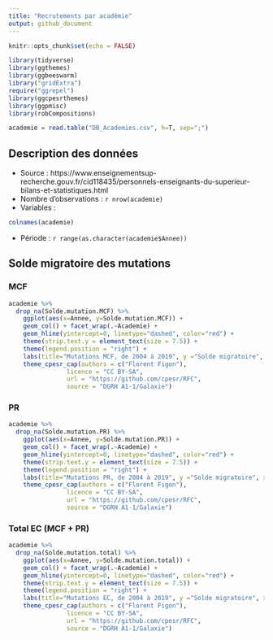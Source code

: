 ```yaml
---
title: "Recrutements par académie"
output: github_document
---
```


```r
knitr::opts_chunk$set(echo = FALSE)

library(tidyverse)
library(ggthemes)
library(ggbeeswarm)
library("gridExtra")
require("ggrepel")
library(ggcpesrthemes)
library(ggpmisc)
library(robCompositions)

academie = read.table("DB_Academies.csv", h=T, sep=";")
```

## Description des données 

- Source : https://www.enseignementsup-recherche.gouv.fr/cid118435/personnels-enseignants-du-superieur-bilans-et-statistiques.html
- Nombre d'observations : `r nrow(academie)`
- Variables : 
```r
colnames(academie)
```
- Période : `r range(as.character(academie$Annee))`

## Solde migratoire des mutations
### MCF
```r
academie %>%
  drop_na(Solde.mutation.MCF) %>%
    ggplot(aes(x=Annee, y=Solde.mutation.MCF)) + 
    geom_col() + facet_wrap(.~Academie) + 
    geom_hline(yintercept=0, linetype="dashed", color="red") +
    theme(strip.text.y = element_text(size = 7.5)) +
    theme(legend.position = "right") +
    labs(title="Mutations MCF, de 2004 à 2019", y ="Solde migratoire", x = "Année") +
    theme_cpesr_cap(authors = c("Florent Figon"), 
                licence = "CC BY-SA",
                url = "https://github.com/cpesr/RFC",
                source = "DGRH A1-1/Galaxie")
```

### PR
```r
academie %>%
  drop_na(Solde.mutation.PR) %>%
    ggplot(aes(x=Annee, y=Solde.mutation.PR)) + 
    geom_col() + facet_wrap(.~Academie) + 
    geom_hline(yintercept=0, linetype="dashed", color="red") +
    theme(strip.text.y = element_text(size = 7.5)) +
    theme(legend.position = "right") +
    labs(title="Mutations PR, de 2004 à 2019", y ="Solde migratoire", x = "Année") +
    theme_cpesr_cap(authors = c("Florent Figon"), 
                licence = "CC BY-SA",
                url = "https://github.com/cpesr/RFC",
                source = "DGRH A1-1/Galaxie")
```

### Total EC (MCF + PR)
```r
academie %>%
  drop_na(Solde.mutation.total) %>%
    ggplot(aes(x=Annee, y=Solde.mutation.total)) + 
    geom_col() + facet_wrap(.~Academie) + 
    geom_hline(yintercept=0, linetype="dashed", color="red") +
    theme(strip.text.y = element_text(size = 7.5)) +
    theme(legend.position = "right") +
    labs(title="Mutations EC, de 2004 à 2019", y ="Solde migratoire", x = "Année") +
    theme_cpesr_cap(authors = c("Florent Figon"), 
                licence = "CC BY-SA",
                url = "https://github.com/cpesr/RFC",
                source = "DGRH A1-1/Galaxie")
```